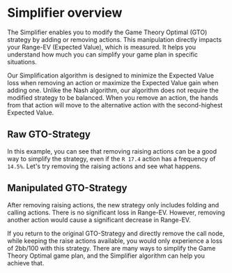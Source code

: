 
# Simplifier overview

The Simplifier enables you to modify the Game Theory Optimal (GTO) strategy by adding or removing actions. This manipulation directly impacts your Range-EV (Expected Value), which is measured. It helps you understand how much you can simplify your game plan in specific situations.

<Simplifier />

Our Simplification algorithm is designed to minimize the Expected Value loss when removing an action or maximize the Expected Value gain when adding one. Unlike the Nash algorithm, our algorithm does not require the modified strategy to be balanced. When you remove an action, the hands from that action will move to the alternative action with the second-highest Expected Value.

## Raw GTO-Strategy

In this example, you can see that removing raising actions can be a good way to simplify the strategy, even if the `R 17.4` action has a frequency of `14.5%`. Let's try removing the raising actions and see what happens.

<SimplifierExampleOne />

## Manipulated GTO-Strategy

After removing raising actions, the new strategy only includes folding and calling actions. There is no significant loss in Range-EV. However, removing another action would cause a significant decrease in Range-EV.

If you return to the original GTO-Strategy and directly remove the call node, while keeping the raise actions available, you would only experience a loss of 2bb/100 with this strategy. There are many ways to simplify the Game Theory Optimal game plan, and the Simplifier algorithm can help you achieve that.

<SimplifierExampleTwo />
